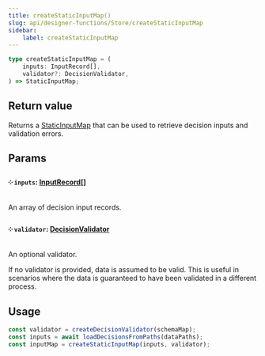 ```yaml
---
title: createStaticInputMap()
slug: api/designer-functions/Store/createStaticInputMap
sidebar:
    label: createStaticInputMap
---
```


```ts
type createStaticInputMap = (
    inputs: InputRecord[],
    validator?: DecisionValidator,
) => StaticInputMap;
```

## Return value

Returns a [StaticInputMap](/api/designer-functions/Inputs/Types/StaticInputMap)
that can be used to retrieve decision inputs and validation errors.

## Params

#### ༶ `inputs`: [InputRecord](/api/designer-decisions/Inputs/Types/InputRecord)[]

An array of decision input records.

#### ༶ `validator`: [DecisionValidator](/api/designer-functions/Validation/Types/DecisionValidator)

An optional validator.

If no validator is provided, data is assumed to be valid. This is useful
in scenarios where the data is guaranteed to have been validated in a different process.

## Usage

```ts
const validator = createDecisionValidator(schemaMap);
const inputs = await loadDecisionsFromPaths(dataPaths);
const inputMap = createStaticInputMap(inputs, validator);
```
